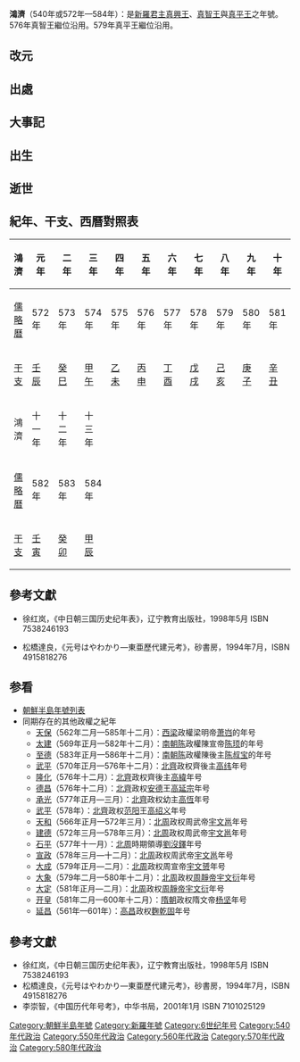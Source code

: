 '''鴻濟'''（540年{{ref|2}}或572年{{ref|1}}—584年）：是[[新羅|新羅]][[君主|君主]][[新羅真興王|真興王]]、[[新羅真智王|真智王]]與[[新羅真平王|真平王]]之年號。576年真智王繼位沿用。579年真平王繼位沿用。

==改元==

==出處==

==大事記==

==出生==

==逝世==

==紀年、干支、西曆對照表==

{| class="wikitable"  style="text-align:center"
!鴻濟||元年||二年||三年||四年||五年||六年||七年||八年||九年||十年
|-
![[儒略曆|儒略曆]]
|572年||573年||574年||575年||576年||577年||578年||579年||580年||581年
|-
![[干支|干支]]
|[[壬辰|壬辰]]||[[癸巳|癸巳]]||[[甲午|甲午]]||[[乙未|乙未]]||[[丙申|丙申]]||[[丁酉|丁酉]]||[[戊戌|戊戌]]||[[己亥|己亥]]||[[庚子|庚子]]||[[辛丑|辛丑]]
|-
!鴻濟||十一年||十二年||十三年
|colspan="7" rowspan="3"|
|-
![[儒略曆|儒略曆]]
|582年||583年||584年
|-
![[干支|干支]]
|[[壬寅|壬寅]]||[[癸卯|癸卯]]||[[甲辰|甲辰]]
|}

==參考文獻==
*{{note|1}}徐红岚，《中日朝三国历史纪年表》，辽宁教育出版社，1998年5月 ISBN 7538246193
*{{note|2}}松橋達良，《元号はやわかり—東亜歷代建元考》，砂書房，1994年7月，ISBN 4915818276

==参看==
*[[朝鮮半島年號列表|朝鮮半島年號列表]]
*同期存在的其他政權之紀年
**[[天保_(萧岿)|天保]]（562年二月—585年十二月）：[[西梁|西梁]]政權梁明帝[[萧岿|萧岿]]的年号
**[[太建|太建]]（569年正月—582年十二月）：[[南朝陈|南朝陈]]政權陳宣帝[[陈顼|陈顼]]的年号
**[[至德_(陈叔宝)|至德]]（583年正月—586年十二月）：[[南朝陈|南朝陈]]政權陳後主[[陈叔宝|陈叔宝]]的年号
**[[武平_(高纬)|武平]]（570年正月—576年十二月）：[[北齊|北齊]]政权齊後主[[高纬|高纬]]年号
**[[隆化_(年號)|隆化]]（576年十二月）：[[北齊|北齊]]政权齊後主[[高緯|高緯]]年号
**[[德昌_(北齊)|德昌]]（576年十二月）：[[北齊|北齊]]政权[[安德|安德]]王[[高延宗|高延宗]]年号
**[[承光_(高恆)|承光]]（577年正月—三月）：[[北齊|北齊]]政权幼主[[高恆|高恆]]年号
**[[武平_(高绍义)|武平]]（578年）：[[北齊|北齊]]政权[[范阳|范阳]]王[[高绍义|高绍义]]年号
**[[天和_(北周)|天和]]（566年正月—572年三月）：[[北周|北周]]政权周武帝[[宇文邕|宇文邕]]年号
**[[建德_(宇文邕)|建德]]（572年三月—578年三月）：[[北周|北周]]政权周武帝[[宇文邕|宇文邕]]年号
**[[劉沒鐸#年号|石平]]（577年十一月）：[[北周|北周]]時期領導[[劉沒鐸|劉沒鐸]]年号
**[[宣政|宣政]]（578年三月—十二月）：[[北周|北周]]政权周武帝[[宇文邕|宇文邕]]年号
**[[大成_(宇文赟)|大成]]（579年正月—二月）：[[北周|北周]]政权周宣帝[[宇文赟|宇文赟]]年号
**[[大象_(宇文衍)|大象]]（579年二月—580年十二月）：[[北周|北周]]政权[[周靜帝|周靜帝]][[宇文衍|宇文衍]]年号
**[[大定_(宇文衍)|大定]]（581年正月—二月）：[[北周|北周]]政权[[周靜帝|周靜帝]][[宇文衍|宇文衍]]年号
**[[开皇|开皇]]（581年二月—600年十二月）：[[隋朝|隋朝]]政权隋文帝[[杨坚|杨坚]]年号
**[[延昌_(麴乾固)|延昌]]（561年—601年）：[[高昌|高昌]]政权[[麴乾固|麴乾固]]年号

==參考文獻==
*徐红岚，《中日朝三国历史纪年表》，辽宁教育出版社，1998年5月 ISBN 7538246193
*松橋達良，《元号はやわかり—東亜歷代建元考》，砂書房，1994年7月，ISBN 4915818276
*李崇智，《中国历代年号考》，中华书局，2001年1月 ISBN 7101025129

{{年号|[[大昌_(年號)|大昌]]|[[朝鮮年號|新羅年號]]|[[建福_(新羅真平王)|建福]]}}
{{朝鮮半島年號}}
[[Category:朝鮮半島年號|Category:朝鮮半島年號]]
[[Category:新羅年號|Category:新羅年號]]
[[Category:6世纪年号|Category:6世纪年号]]
[[Category:540年代政治|Category:540年代政治]]
[[Category:550年代政治|Category:550年代政治]]
[[Category:560年代政治|Category:560年代政治]]
[[Category:570年代政治|Category:570年代政治]]
[[Category:580年代政治|Category:580年代政治]]